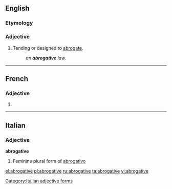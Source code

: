 ==English==

===Etymology===
{{suffix|abrogate|ive}}

===Adjective===
{{en-adj}}

# Tending or designed to [[abrogate]].
#: ''an '''abrogative''' law.''

----

==French==

===Adjective===
{{fr-adj-form}} {{f}}

# {{form of|feminine|[[abrogatif]]|lang=fr}}

----

==Italian==

===Adjective===
'''abrogative''' {{f}}

# Feminine plural form of [[abrogativo]]

[[Category:Italian adjective forms]]

[[el:abrogative]]
[[pl:abrogative]]
[[ru:abrogative]]
[[ta:abrogative]]
[[vi:abrogative]]